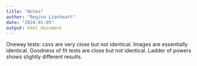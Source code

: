 ---
title: "Notes"
author: "Regina Lionheart"
date: "2024-01-05"
output: html_document
---

Oneway tests: csvs are very close but not identical. Images are essentially identical.
Goodness of fit tests are close but not identical. Ladder of powers shows slightly different results.